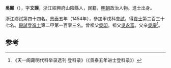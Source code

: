 '''吳顯'''（{{bd|1430年||？}}），字'''文謨'''，浙江紹興府山陰縣人，民籍，[[明朝|明朝]]政治人物。進士出身。

浙江鄉試第四十四名。[[景泰|景泰]]五年（1454年），參加甲戌科[[會試|會試]]，得[[貢士|貢士]]第二百三十七名。[[殿試|殿試]]登[[進士|進士]]第二甲第一百零三名。曾祖父[[吳印|吳印]]。祖父[[吳永富|吳永富]]。父亲[[吳慶|吳慶]]<ref>《天一阁藏明代科举录选刊·登科录》（《景泰五年进士登科录》）</ref>。

==参考==
{{reflist}}
{{明朝人物小作品}}
{{景泰五年甲戌科殿試金榜}}